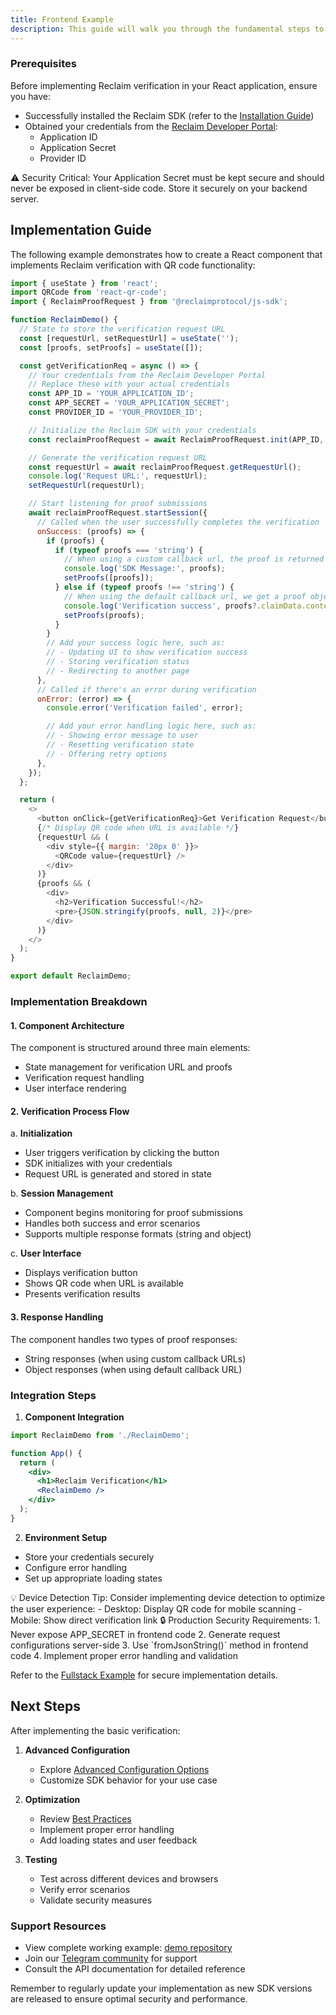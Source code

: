 ```yaml
---
title: Frontend Example
description: This guide will walk you through the fundamental steps to integrate Reclaim's proof verification system into your React application.
---
```


### Prerequisites

Before implementing Reclaim verification in your React application, ensure you have:

- Successfully installed the Reclaim SDK (refer to the [Installation Guide](./installation))
- Obtained your credentials from the [Reclaim Developer Portal](https://dev.reclaimprotocol.org/):
  - Application ID
  - Application Secret
  - Provider ID

<Callout type="warning">
⚠️ Security Critical: Your Application Secret must be kept secure and should never be exposed in client-side code. Store it securely on your backend server.
</Callout>

## Implementation Guide

The following example demonstrates how to create a React component that implements Reclaim verification with QR code functionality:

```javascript
import { useState } from 'react';
import QRCode from 'react-qr-code';
import { ReclaimProofRequest } from '@reclaimprotocol/js-sdk';

function ReclaimDemo() {
  // State to store the verification request URL
  const [requestUrl, setRequestUrl] = useState('');
  const [proofs, setProofs] = useState([]);

  const getVerificationReq = async () => {
    // Your credentials from the Reclaim Developer Portal
    // Replace these with your actual credentials
    const APP_ID = 'YOUR_APPLICATION_ID';
    const APP_SECRET = 'YOUR_APPLICATION_SECRET';
    const PROVIDER_ID = 'YOUR_PROVIDER_ID';

    // Initialize the Reclaim SDK with your credentials
    const reclaimProofRequest = await ReclaimProofRequest.init(APP_ID, APP_SECRET, PROVIDER_ID);

    // Generate the verification request URL
    const requestUrl = await reclaimProofRequest.getRequestUrl();
    console.log('Request URL:', requestUrl);
    setRequestUrl(requestUrl);

    // Start listening for proof submissions
    await reclaimProofRequest.startSession({
      // Called when the user successfully completes the verification
      onSuccess: (proofs) => {
        if (proofs) {
          if (typeof proofs === 'string') {
            // When using a custom callback url, the proof is returned to the callback url and we get a message instead of a proof
            console.log('SDK Message:', proofs);
            setProofs([proofs]);
          } else if (typeof proofs !== 'string') {
            // When using the default callback url, we get a proof object in the response
            console.log('Verification success', proofs?.claimData.context);
            setProofs(proofs);
          }
        }
        // Add your success logic here, such as:
        // - Updating UI to show verification success
        // - Storing verification status
        // - Redirecting to another page
      },
      // Called if there's an error during verification
      onError: (error) => {
        console.error('Verification failed', error);

        // Add your error handling logic here, such as:
        // - Showing error message to user
        // - Resetting verification state
        // - Offering retry options
      },
    });
  };

  return (
    <>
      <button onClick={getVerificationReq}>Get Verification Request</button>
      {/* Display QR code when URL is available */}
      {requestUrl && (
        <div style={{ margin: '20px 0' }}>
          <QRCode value={requestUrl} />
        </div>
      )}
      {proofs && (
        <div>
          <h2>Verification Successful!</h2>
          <pre>{JSON.stringify(proofs, null, 2)}</pre>
        </div>
      )}
    </>
  );
}

export default ReclaimDemo;
```

### Implementation Breakdown

#### 1. Component Architecture
The component is structured around three main elements:
- State management for verification URL and proofs
- Verification request handling
- User interface rendering

#### 2. Verification Process Flow

a. **Initialization**
- User triggers verification by clicking the button
- SDK initializes with your credentials
- Request URL is generated and stored in state

b. **Session Management**
- Component begins monitoring for proof submissions
- Handles both success and error scenarios
- Supports multiple response formats (string and object)

c. **User Interface**
- Displays verification button
- Shows QR code when URL is available
- Presents verification results

#### 3. Response Handling

The component handles two types of proof responses:
- String responses (when using custom callback URLs)
- Object responses (when using default callback URL)

### Integration Steps

1. **Component Integration**
```jsx
import ReclaimDemo from './ReclaimDemo';

function App() {
  return (
    <div>
      <h1>Reclaim Verification</h1>
      <ReclaimDemo />
    </div>
  );
}
```

2. **Environment Setup**
- Store your credentials securely
- Configure error handling
- Set up appropriate loading states

<Callout type="info">
💡 Device Detection Tip: Consider implementing device detection to optimize the user experience:
- Desktop: Display QR code for mobile scanning
- Mobile: Show direct verification link
</Callout>

<Callout type="warning">
🔒 Production Security Requirements:
1. Never expose APP_SECRET in frontend code
2. Generate request configurations server-side
3. Use `fromJsonString()` method in frontend code
4. Implement proper error handling and validation

Refer to the [Fullstack Example](./fullstack-example) for secure implementation details.
</Callout>

## Next Steps

After implementing the basic verification:

1. **Advanced Configuration**
   - Explore [Advanced Configuration Options](../advance-configurations/advance-options)
   - Customize SDK behavior for your use case

2. **Optimization**
   - Review [Best Practices](./best-practices)
   - Implement proper error handling
   - Add loading states and user feedback

3. **Testing**
   - Test across different devices and browsers
   - Verify error scenarios
   - Validate security measures

### Support Resources

- View complete working example: [demo repository](https://gitlab.reclaimprotocol.org/starterpacks/demo-js-sdk)
- Join our [Telegram community](https://t.me/protocolreclaim) for support
- Consult the API documentation for detailed reference

Remember to regularly update your implementation as new SDK versions are released to ensure optimal security and performance.